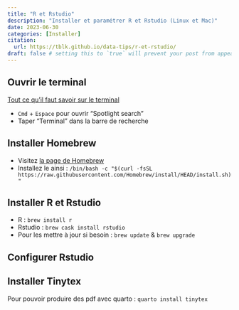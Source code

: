 ```yaml
---
title: "R et Rstudio"
description: "Installer et paramétrer R et Rstudio (Linux et Mac)"
date: 2023-06-30
categories: [Installer]
citation: 
  url: https://tblk.github.io/data-tips/r-et-rstudio/ 
draft: false # setting this to `true` will prevent your post from appearing on your listing page until you're ready!
---
```


## Ouvrir le terminal

[Tout ce qu'il faut savoir sur le terminal](https://happygitwithr.com/shell.html)

-   `Cmd` + `Espace` pour ouvrir "Spotlight search"
-   Taper "Terminal" dans la barre de recherche

## Installer Homebrew

-   Visitez [la page de Homebrew](https://brew.sh/)
-   Installez le ainsi : `/bin/bash -c "$(curl -fsSL https://raw.githubusercontent.com/Homebrew/install/HEAD/install.sh)"`

## Installer R et Rstudio

-   R : `brew install r`
-   Rstudio : `brew cask install rstudio`
-   Pour les mettre à jour si besoin : `brew update` & `brew upgrade`

## Configurer Rstudio

## Installer Tinytex

Pour pouvoir produire des pdf avec quarto : `quarto install tinytex`


